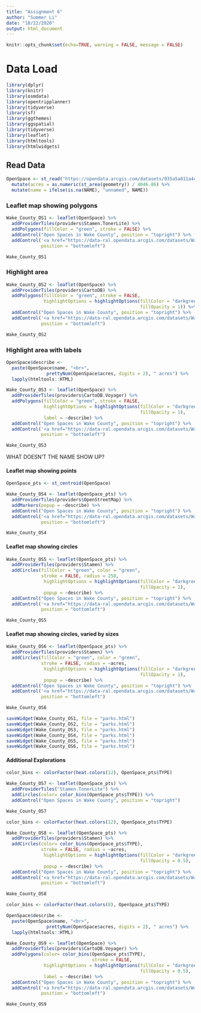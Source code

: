 ```yaml
---
title: "Assignment 6"
author: "Summer Li"
date: "10/22/2020"
output: html_document
---
```



```r
knitr::opts_chunk$set(echo=TRUE, warning = FALSE, message = FALSE)
```

# Data Load

```r
library(dplyr)
library(knitr)
library(osmdata)
library(opentripplanner)
library(tidyverse)
library(sf)
library(ggthemes)
library(ggspatial)
library(tidyverse)
library(leaflet)
library(htmltools)
library(htmlwidgets)
```

## Read Data

```r
OpenSpace <- st_read("https://opendata.arcgis.com/datasets/035a5a811a4c41669501cbfd82ef82f6_0.geojson") %>%
  mutate(acres = as.numeric(st_area(geometry)) / 4046.86) %>%
  mutate(name = ifelse(is.na(NAME), "unnamed", NAME)) 
```

### Leaflet map showing polygons

```r
Wake_County_OS1 <- leaflet(OpenSpace) %>%
  addProviderTiles(providers$Stamen.TonerLite) %>%
  addPolygons(fillColor = "green", stroke = FALSE) %>%
  addControl("Open Spaces in Wake County", position = "topright") %>%
  addControl('<a href="https://data-ral.opendata.arcgis.com/datasets/Wake::open-space?geometry=-78.850%2C35.823%2C-78.664%2C35.872">Data source</a>',
             position = "bottomleft")

Wake_County_OS1
```


### Highlight area

```r
Wake_County_OS2 <- leaflet(OpenSpace) %>%
  addProviderTiles(providers$CartoDB) %>%
  addPolygons(fillColor = "green", stroke = FALSE,
              highlightOptions = highlightOptions(fillColor = "darkgreen", 
                                                  fillOpacity = 1)) %>%
  addControl("Open Spaces in Wake County", position = "topright") %>%
  addControl('<a href="https://data-ral.opendata.arcgis.com/datasets/Wake::open-space?geometry=-78.850%2C35.823%2C-78.664%2C35.872">Data source</a>',
             position = "bottomleft")

Wake_County_OS2
```

### Highlight area with labels

```r
OpenSpace$describe <- 
  paste(OpenSpace$name, "<br>", 
               prettyNum(OpenSpace$acres, digits = 2), " acres") %>% 
  lapply(htmltools::HTML)

Wake_County_OS3 <- leaflet(OpenSpace) %>%
  addProviderTiles(providers$CartoDB.Voyager) %>%
  addPolygons(fillColor = "green", stroke = FALSE,
              highlightOptions = highlightOptions(fillColor = "darkgreen", 
                                                  fillOpacity = 1),
              label = ~describe) %>%
  addControl("Open Spaces in Wake County", position = "topright") %>%
  addControl('<a href="https://data-ral.opendata.arcgis.com/datasets/Wake::open-space?geometry=-78.850%2C35.823%2C-78.664%2C35.872">Data source</a>',
             position = "bottomleft")

Wake_County_OS3
```
WHAT DOESN'T THE NAME SHOW UP?

#### Leaflet map showing points

```r
OpenSpace_pts <- st_centroid(OpenSpace)

Wake_County_OS4 <- leaflet(OpenSpace_pts) %>%
  addProviderTiles(providers$OpenStreetMap) %>%
  addMarkers(popup = ~describe) %>%
  addControl("Open Spaces in Wake County", position = "topright") %>%
  addControl('<a href="https://data-ral.opendata.arcgis.com/datasets/Wake::open-space?geometry=-78.850%2C35.823%2C-78.664%2C35.872">Data source</a>',
             position = "bottomleft")

Wake_County_OS4
```

#### Leaflet map showing circles

```r
Wake_County_OS5 <- leaflet(OpenSpace_pts) %>%
  addProviderTiles(providers$Stamen) %>%
  addCircles(fillColor = "green", color = "green", 
             stroke = FALSE, radius = 250,
              highlightOptions = highlightOptions(fillColor = "darkgreen", 
                                                  fillOpacity = 1),
              popup = ~describe) %>%
  addControl("Open Spaces in Wake County", position = "topright") %>%
  addControl('<a href="https://data-ral.opendata.arcgis.com/datasets/Wake::open-space?geometry=-78.850%2C35.823%2C-78.664%2C35.872">Data source</a>',
             position = "bottomleft")

Wake_County_OS5
```

#### Leaflet map showing circles, varied by sizes

```r
Wake_County_OS6 <- leaflet(OpenSpace_pts) %>%
  addProviderTiles(providers$Stamen) %>%
  addCircles(fillColor = "green", color = "green", 
             stroke = FALSE, radius = ~acres,
              highlightOptions = highlightOptions(fillColor = "darkgreen", 
                                                  fillOpacity = 1),
              popup = ~describe) %>%
  addControl("Open Spaces in Wake County", position = "topright") %>%
  addControl('<a href="https://data-ral.opendata.arcgis.com/datasets/Wake::open-space?geometry=-78.850%2C35.823%2C-78.664%2C35.872">Data source</a>',
             position = "bottomleft")

Wake_County_OS6
```


```r
saveWidget(Wake_County_OS1, file = "parks.html")
saveWidget(Wake_County_OS2, file = "parks.html")
saveWidget(Wake_County_OS3, file = "parks.html")
saveWidget(Wake_County_OS4, file = "parks.html")
saveWidget(Wake_County_OS5, file = "parks.html")
saveWidget(Wake_County_OS6, file = "parks.html")
```

#### Additional Explorations 

```r
color_bins <- colorFactor(heat.colors(12), OpenSpace_pts$TYPE) 

Wake_County_OS7 <- leaflet(OpenSpace_pts) %>%
  addProviderTiles("Stamen.TonerLite") %>%
  addCircles(color= color_bins(OpenSpace_pts$TYPE)) %>% 
  addControl("Open Spaces in Wake County", position = "topright")

Wake_County_OS7
```


```r
color_bins <- colorFactor(heat.colors(12), OpenSpace_pts$TYPE) 

Wake_County_OS8 <- leaflet(OpenSpace_pts) %>%
  addProviderTiles(providers$Stamen) %>%
  addCircles(color= color_bins(OpenSpace_pts$TYPE), 
             stroke = FALSE, radius = ~acres,
              highlightOptions = highlightOptions(fillColor = "darkgreen", 
                                                  fillOpacity = 0.5),
              popup = ~describe) %>%
  addControl("Open Spaces in Wake County", position = "topright") %>%
  addControl('<a href="https://data-ral.opendata.arcgis.com/datasets/Wake::open-space?geometry=-78.850%2C35.823%2C-78.664%2C35.872">Data source</a>',
             position = "bottomleft")

Wake_County_OS8
```



```r
color_bins <- colorFactor(heat.colors(8), OpenSpace_pts$TYPE) 

OpenSpace$describe <- 
  paste(OpenSpace$name, "<br>", 
               prettyNum(OpenSpace$acres, digits = 2), " acres") %>% 
  lapply(htmltools::HTML)

Wake_County_OS9 <- leaflet(OpenSpace) %>%
  addProviderTiles(providers$CartoDB.Voyager) %>%
  addPolygons(color= color_bins(OpenSpace_pts$TYPE), 
                                stroke = FALSE,
              highlightOptions = highlightOptions(fillColor = "darkgreen", 
                                                  fillOpacity = 0.5),
              label = ~describe) %>%
  addControl("Open Spaces in Wake County", position = "topright") %>%
  addControl('<a href="https://data-ral.opendata.arcgis.com/datasets/Wake::open-space?geometry=-78.850%2C35.823%2C-78.664%2C35.872">Data source</a>',
             position = "bottomleft")

Wake_County_OS9
```








